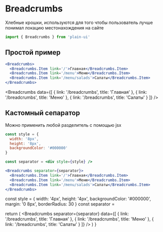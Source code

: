 
# Breadcrumbs
Хлебные крошки, используются для того чтобы пользователь лучше понимал локацию местонахождения на сайте

```js
import { Breadcrumbs } from 'plain-ui'
```

## Простой пример
```jsx
<Breadcrumbs>
  <Breadcrumbs.Item link='/'>Главная</Breadcrumbs.Item>
  <Breadcrumbs.Item link='/menu'>Меню</Breadcrumbs.Item>
  <Breadcrumbs.Item link='/menu/salads'>Салаты</Breadcrumbs.Item>
</Breadcrumbs>
```

<Breadcrumbs
  data={[
    { link: '/breadcrumbs', title: 'Главная' },
    { link: '/breadcrumbs', title: 'Меню' },
    { link: '/breadcrumbs', title: 'Салаты' }
  ]}
/>

## Кастомный сепаратор
Можно применить любой разделитель с помощью jsx
```jsx
const style = {
  width: '8px',
  height: '8px',
  backgroundColor: '#000000'
}

const separator = <div style={style} />

<Breadcrumbs separator={separator}>
  <Breadcrumbs.Item link='/'>Главная</Breadcrumbs.Item>
  <Breadcrumbs.Item link='/menu'>Меню</Breadcrumbs.Item>
  <Breadcrumbs.Item link='/menu/salads'>Салаты</Breadcrumbs.Item>
</Breadcrumbs>
```

  const style = {
    width: '4px',
    height: '4px',
    backgroundColor: '#000000',
    margin: '0 8px',
    borderRadius: 30
  }
  const separator = <div style={style} />
  return (
    <Breadcrumbs
      separator={separator}
      data={[
        { link: '/breadcrumbs', title: 'Главная' },
        { link: '/breadcrumbs', title: 'Меню' },
        { link: '/breadcrumbs', title: 'Салаты' }
      ]}
    />
  )
}

<ExampleSeparator />
